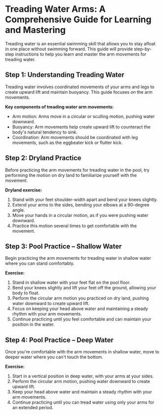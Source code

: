 # Treading Water Arms: A Comprehensive Guide for Learning and Mastering

Treading water is an essential swimming skill that allows you to stay afloat in one place without swimming forward. This guide will provide step-by-step instructions to help you learn and master the arm movements for treading water.

## Step 1: Understanding Treading Water

Treading water involves coordinated movements of your arms and legs to create upward lift and maintain buoyancy. This guide focuses on the arm movements.

**Key components of treading water arm movements:**

- Arm motion: Arms move in a circular or sculling motion, pushing water downward.
- Buoyancy: Arm movements help create upward lift to counteract the body's natural tendency to sink.
- Coordination: Arm movements should be coordinated with leg movements, such as the eggbeater kick or flutter kick.

## Step 2: Dryland Practice

Before practicing the arm movements for treading water in the pool, try performing the motion on dry land to familiarize yourself with the movement.

**Dryland exercise:**

1. Stand with your feet shoulder-width apart and bend your knees slightly.
2. Extend your arms to the sides, bending your elbows at a 90-degree angle.
3. Move your hands in a circular motion, as if you were pushing water downward.
4. Practice this motion several times to get comfortable with the movement.

## Step 3: Pool Practice – Shallow Water

Begin practicing the arm movements for treading water in shallow water where you can stand comfortably.

**Exercise:**

1. Stand in shallow water with your feet flat on the pool floor.
2. Bend your knees slightly and lift your feet off the ground, allowing your body to float.
3. Perform the circular arm motion you practiced on dry land, pushing water downward to create upward lift.
4. Focus on keeping your head above water and maintaining a steady rhythm with your arm movements.
5. Continue practicing until you feel comfortable and can maintain your position in the water.

## Step 4: Pool Practice – Deep Water

Once you're comfortable with the arm movements in shallow water, move to deeper water where you can't touch the bottom.

**Exercise:**

1. Start in a vertical position in deep water, with your arms at your sides.
2. Perform the circular arm motion, pushing water downward to create upward lift.
3. Keep your head above water and maintain a steady rhythm with your arm movements.
4. Continue practicing until you can tread water using only your arms for an extended period.
